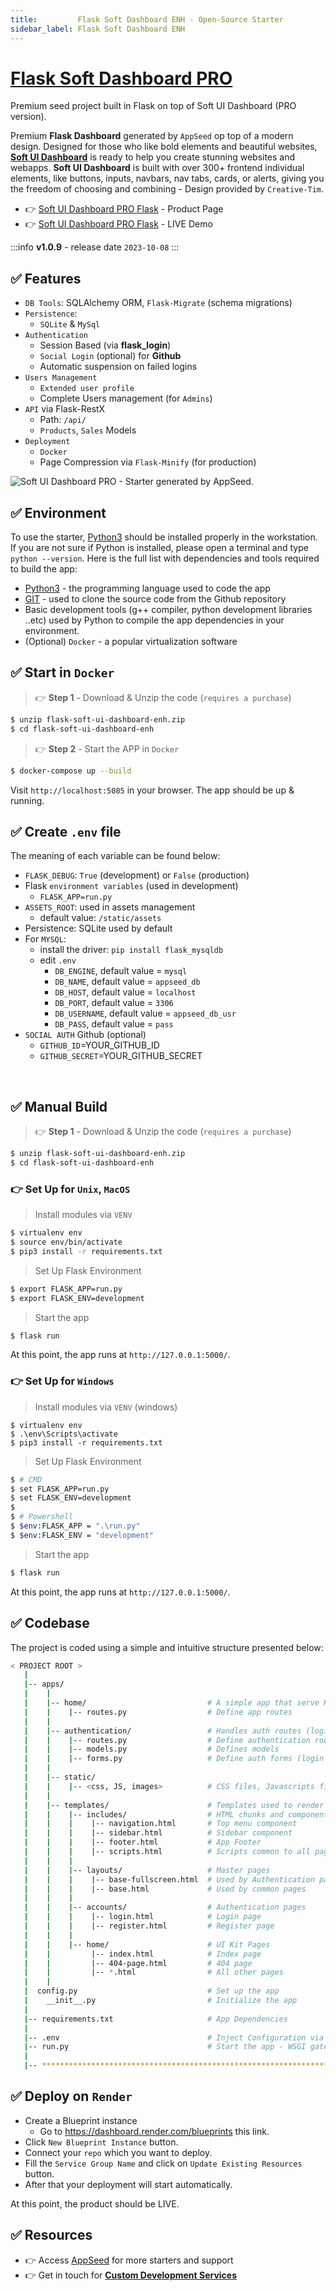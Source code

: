 ```yaml
---
title:         Flask Soft Dashboard ENH - Open-Source Starter
sidebar_label: Flask Soft Dashboard ENH
---
```


# [Flask Soft Dashboard PRO](https://appseed.us/product/soft-ui-dashboard-pro/flask/)

<SubHeading>Premium seed project built in Flask on top of Soft UI Dashboard (PRO version).</SubHeading>

Premium **Flask Dashboard** generated by `AppSeed` op top of a modern design. Designed for those who like bold elements and beautiful websites, **[Soft UI Dashboard](https://appseed.us/generator/soft-ui-dashboard/)** is ready to help you create stunning websites and webapps. **Soft UI Dashboard** is built with over 300+ frontend individual elements, like buttons, inputs, navbars, nav tabs, cards, or alerts, giving you the freedom of choosing and combining - Design provided by `Creative-Tim`.

- 👉 [Soft UI Dashboard PRO Flask](https://appseed.us/product/soft-ui-dashboard-pro/flask) - Product Page
- 👉 [Soft UI Dashboard PRO Flask](https://flask-soft-dashboard-enh.appseed-srv1.com/) - LIVE Demo

:::info **v1.0.9** - release date `2023-10-08`
:::

## ✅ Features

- `DB Tools`: SQLAlchemy ORM, `Flask-Migrate` (schema migrations)
- `Persistence`:
  - `SQLite` & `MySql` 
- `Authentication`
  - Session Based (via **flask_login**)
  - `Social Login` (optional) for **Github** 
  - Automatic suspension on failed logins 
- `Users Management` 
  - `Extended user profile`
  - Complete Users management (for `Admins`) 
- `API` via Flask-RestX
  - Path: `/api/` 
  - `Products`, `Sales` Models   
- `Deployment`
  - `Docker`
  - Page Compression via `Flask-Minify` (for production)

![Soft UI Dashboard PRO - Starter generated by AppSeed.](https://user-images.githubusercontent.com/51070104/170829870-8acde5af-849a-4878-b833-3be7e67cff2d.png)

## ✅ Environment

To use the starter, [Python3](https://www.python.org) should be installed properly in the workstation. 
If you are not sure if Python is installed, please open a terminal and type `python --version`. Here is the full list with dependencies and tools required to build the app:

- [Python3](https://www.python.org) - the programming language used to code the app
- [GIT](https://git-scm.com) - used to clone the source code from the Github repository
- Basic development tools (g++ compiler, python development libraries ..etc) used by Python to compile the app dependencies in your environment.
- (Optional) `Docker` - a popular virtualization software


## ✅ Start in `Docker`

> 👉 **Step 1** - Download & Unzip the code (`requires a purchase`)

```bash
$ unzip flask-soft-ui-dashboard-enh.zip
$ cd flask-soft-ui-dashboard-enh
```

> 👉 **Step 2** - Start the APP in `Docker`

```bash
$ docker-compose up --build
```

Visit `http://localhost:5085` in your browser. The app should be up & running.


## ✅ Create `.env` file

The meaning of each variable can be found below: 

- `FLASK_DEBUG`: `True` (development) or `False` (production) 
- Flask `environment variables` (used in development)
  - `FLASK_APP=run.py`
- `ASSETS_ROOT`: used in assets management
  - default value: `/static/assets`
- Persistence: SQLite used by default
- For `MYSQL`:
  - install the driver: `pip install flask_mysqldb`
  - edit `.env` 
    - `DB_ENGINE`, default value = `mysql`
    - `DB_NAME`, default value = `appseed_db`
    - `DB_HOST`, default value = `localhost`
    - `DB_PORT`, default value = `3306`
    - `DB_USERNAME`, default value = `appseed_db_usr`
    - `DB_PASS`, default value = `pass`
- `SOCIAL AUTH` Github (optional)
  - `GITHUB_ID`=YOUR_GITHUB_ID
  - `GITHUB_SECRET`=YOUR_GITHUB_SECRET
  
<br />

## ✅ Manual Build

> 👉 **Step 1** - Download & Unzip the code (`requires a purchase`)

```bash
$ unzip flask-soft-ui-dashboard-enh.zip
$ cd flask-soft-ui-dashboard-enh
```

### 👉 Set Up for `Unix`, `MacOS`

> Install modules via `VENV`

```bash
$ virtualenv env
$ source env/bin/activate
$ pip3 install -r requirements.txt
```

> Set Up Flask Environment

```bash
$ export FLASK_APP=run.py
$ export FLASK_ENV=development
```

> Start the app

```bash
$ flask run
```

At this point, the app runs at `http://127.0.0.1:5000/`.


### 👉 Set Up for `Windows`

> Install modules via `VENV` (windows)

```
$ virtualenv env
$ .\env\Scripts\activate
$ pip3 install -r requirements.txt
```

> Set Up Flask Environment

```bash
$ # CMD
$ set FLASK_APP=run.py
$ set FLASK_ENV=development
$
$ # Powershell
$ $env:FLASK_APP = ".\run.py"
$ $env:FLASK_ENV = "development"
```

> Start the app

```bash
$ flask run
```

At this point, the app runs at `http://127.0.0.1:5000/`.


## ✅ Codebase

The project is coded using a simple and intuitive structure presented below:

```bash
< PROJECT ROOT >
   |
   |-- apps/
   |    |
   |    |-- home/                           # A simple app that serve HTML files
   |    |    |-- routes.py                  # Define app routes
   |    |
   |    |-- authentication/                 # Handles auth routes (login and register)
   |    |    |-- routes.py                  # Define authentication routes
   |    |    |-- models.py                  # Defines models
   |    |    |-- forms.py                   # Define auth forms (login and register)
   |    |
   |    |-- static/
   |    |    |-- <css, JS, images>          # CSS files, Javascripts files
   |    |
   |    |-- templates/                      # Templates used to render pages
   |    |    |-- includes/                  # HTML chunks and components
   |    |    |    |-- navigation.html       # Top menu component
   |    |    |    |-- sidebar.html          # Sidebar component
   |    |    |    |-- footer.html           # App Footer
   |    |    |    |-- scripts.html          # Scripts common to all pages
   |    |    |
   |    |    |-- layouts/                   # Master pages
   |    |    |    |-- base-fullscreen.html  # Used by Authentication pages
   |    |    |    |-- base.html             # Used by common pages
   |    |    |
   |    |    |-- accounts/                  # Authentication pages
   |    |    |    |-- login.html            # Login page
   |    |    |    |-- register.html         # Register page
   |    |    |
   |    |    |-- home/                      # UI Kit Pages
   |    |         |-- index.html            # Index page
   |    |         |-- 404-page.html         # 404 page
   |    |         |-- *.html                # All other pages
   |    |
   |  config.py                             # Set up the app
   |    __init__.py                         # Initialize the app
   |
   |-- requirements.txt                     # App Dependencies
   |
   |-- .env                                 # Inject Configuration via Environment
   |-- run.py                               # Start the app - WSGI gateway
   |
   |-- ************************************************************************
```

## ✅ Deploy on `Render`

- Create a Blueprint instance
  - Go to https://dashboard.render.com/blueprints this link.
- Click `New Blueprint Instance` button.
- Connect your `repo` which you want to deploy.
- Fill the `Service Group Name` and click on `Update Existing Resources` button.
- After that your deployment will start automatically.

At this point, the product should be LIVE.

## ✅ Resources

- 👉 Access [AppSeed](https://appseed.us/) for more starters and support 
- 👉 Get in touch for **[Custom Development Services](https://appseed.us/custom-development/)**
